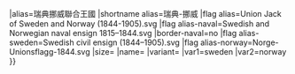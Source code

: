 {{{{{1<noinclude>|country showdata</noinclude>}}}
|alias=瑞典挪威聯合王國
|shortname alias=瑞典-挪威
|flag alias=Union Jack of Sweden and Norway (1844-1905).svg
|flag alias-naval=Swedish and Norwegian naval ensign 1815–1844.svg
|border-naval=no
|flag alias-sweden=Swedish civil ensign (1844–1905).svg
|flag alias-norway=Norge-Unionsflagg-1844.svg
|size={{{size|}}}
|name={{{name|}}}
|variant={{{variant|}}}
<noinclude>
|var1=sweden
|var2=norway
</noinclude>
}}